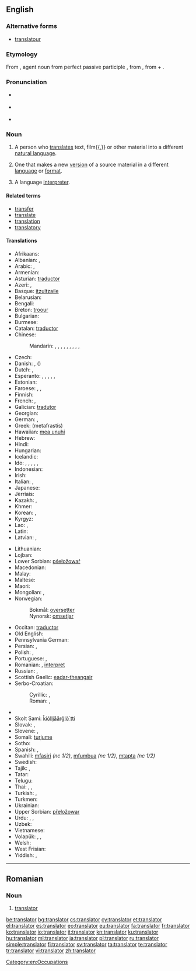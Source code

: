 ==English==

===Alternative forms===
* [[translatour]] {{qualifier|obsolete}}

===Etymology===
From {{etyl|la}} {{term|translator|trānslātor||lang=la}}, agent noun from perfect passive participle {{term|translatus|trānslātus||lang=la}}, from {{term|transfero|trānsferō|carry across|lang=la}}, from {{term|trans||across, beyond|lang=la}} + {{term|fero|ferō|bear, carry|lang=la}}.

===Pronunciation===
* {{a|US}} {{IPA|/ˈtɹænzleɪtɚ/}}
* {{a|UK}} {{IPA|/ˈtɹɑːnzleɪtə/}}
* {{audio|En-uk-translator.ogg|Audio (UK)}}

===Noun===
{{en-noun}}

# A person who [[translate]]s text, film{{,}} or other material into a different [[natural language]].
# {{by extension}} One that makes a new [[version]] of a source material in a different [[language]] or [[format]].
# {{proscribed}} A language [[interpreter]].

====Related terms====
* [[transfer]]
* [[translate]]
* [[translation]]
* [[translatory]]

====Translations====
{{trans-top|someone who translates}}
* Afrikaans: {{t-|af|vertaler}}
* Albanian: {{t-|sq|përkthyes|m}}, {{t-|sq|përkthyese|f}}
* Arabic: {{t-|ar|مترجم|m|tr=mutárjim}}, {{t-|ar|مترجمة|f|tr=mutarjíma}}
* Armenian: {{t-|hy|թարգմանիչ|tr=t'argmanič}}
* Asturian: [[traductor]]
* Azeri: {{t-|az|tərcüməçi}}, {{t-|az|mütərcim}}
* Basque: [[itzultzaile]]
* Belarusian: {{t+|be|перакладчык|m|tr=pjerakládčyk}}
* Bengali: {{t-|bn|অনুবাদক|tr=ônubadôk|sc=Beng}}
* Breton: [[troour]]
* Bulgarian: {{t+|bg|преводач|m|tr=prevodáč}}
* Burmese: {{t+|my|ဘာသာပြန်|tr=bà-ðà-pyà̃|sc=Mymr}}
* Catalan: [[traductor]]
* Chinese:
*: Mandarin: {{t-|cmn|譯者|sc=Hani}}, {{t-|cmn|译者|tr=yìzhě|sc=Hani}}, {{t-|cmn|譯員|sc=Hani}}, {{t-|cmn|译员|tr=yìyuán|sc=Hani}}, {{t-|cmn|翻譯|sc=Hani}}, {{t-|cmn|翻译|tr=fānyì|sc=Hani}}, {{t|cmn|翻譯員|sc=Hani}}, {{t|cmn|翻译员|tr=fānyìyuán|sc=Hani}}, {{t|cmn|翻譯者|sc=Hani}}, {{t|cmn|翻译者|tr=fānyìzhě|sc=Hani}}
* Czech: {{t-|cs|překladatel|m}}
* Danish: {{t-|da|oversætter}}, {{t-|da|tolk}} (''{{t-|da|interpreter}}'')
* Dutch: {{t+|nl|vertaler|m}}, {{t-|nl|vertaalster|f}}
* Esperanto: {{qualifier|♂♀, professional}} {{t-|eo|tradukisto}}, {{qualifier|♂}} {{t-|eo|virtradukisto}}, {{qualifier|♀}} {{t-|eo|tradukistino}}, {{qualifier|♂♀}} {{t-|eo|tradukanto}}, {{qualifier|♂}} {{t-|eo|virtradukanto}}, {{qualifier|♀}} {{t-|eo|tradukantino}}
* Estonian: {{t-|et|tõlk}}
* Faroese: {{t-|fo|týðari|m}}, {{t-|fo|tolkur|m}}, {{t-|fo|umsetari|m}}
* Finnish: {{t+|fi|kääntäjä}}
* French: {{t+|fr|traducteur|m}}, {{t+|fr|traductrice|f}}
* Galician: [[tradutor]]
* Georgian: {{t-|ka|მთარგმნელი|tr=mt‘argmneli|sc=Geor}}
* German: {{t+|de|Übersetzer|m}}, {{t-|de|Übersetzerin|f}}
* Greek: {{t+|el|μεταφραστής|m}} (metafrastís)
* Hawaiian: [[mea unuhi]]
* Hebrew: {{t-|he|תרגמן|m|tr=turgemán}}
* Hindi: {{t-|hi|अनुवादक|m|tr=anuvādak}}
* Hungarian: {{t+|hu|fordító}}
* Icelandic: {{t+|is|þýðandi|m}}
* Ido: {{qualifier|♂♀, professional}} {{t+|io|tradukisto}}, {{qualifier|♂}} {{t-|io|tradukistulo}}, {{qualifier|♀}} {{t-|io|tradukistino}}, {{qualifier|♂♀}} {{t+|io|tradukanto}}, {{qualifier|♂}} {{t-|io|tradukantulo}}, {{qualifier|♀}} {{t-|io|tradukantino}}
* Indonesian: {{t+|id|penerjemah}}
* Irish: {{t-|ga|aistritheoir|m}}
* Italian: {{t+|it|traduttore|m}}, {{t+|it|traduttrice|f}}
* Japanese: {{t-|ja|翻訳者|tr=ほんやくしゃ, hon'yaku-sha}}
* Jèrriais: {{tø|roa-jer|traducteux|m}}
* Kazakh: {{t|kk|аударушы|tr=awdarwşı|sc=Cyrl}}, {{t|kk|аудармашы|tr=awdarmaşı|sc=Cyrl}}
* Khmer: {{t-|km|អ្នកបកប្រែ|tr=neak bɑɑk prae|sc=Khmr}}
* Korean: {{t-|ko|번역자|tr=beonyeok-ja|sc=Hang}}, {{t-|ko|번역가|tr=beonyeok-ga|sc=Hang}}
* Kyrgyz: {{t-|ky|котормочу|tr=kotormoçu|sc=Cyrl}}
* Lao: {{t-|lo|ຜູ້ແປ|tr=pʰȕː pɛ̀ː|sc=Laoo}}, {{t-|lo|ນາຍພາສາ|tr=náːy pʰáːsǎː|sc=Laoo}}
* Latin: {{t-|la|interpres|c}}
* Latvian: {{t-|lv|tulkotājs|m}}, {{t-|lv|tulkotāja|f}}
{{trans-mid}}
* Lithuanian: {{t-|lt|vertėjas|m}}
* Lojban: {{t-|jbo|fanva}}
* Lower Sorbian: [[pśełožowaŕ]]
* Macedonian: {{t-|mk|преведувач|m|tr=prevéduvač}}
* Malay: {{t-|ms|penterjemah}}
* Maltese: {{t-|mt|traduttur|m}}
* Maori: {{t-|mi|kaiwhiringa reo}}
* Mongolian: {{t-|mn|орчуулагч|tr=orčuulagč|sc=Cyrl}}, {{t-|mn|хөрвүүлэгч|tr=hörvüülegč|sc=Cyrl}}
* Norwegian:
*: Bokmål: [[oversetter]] {{m}}
*: Nynorsk: [[omsetjar]] {{m}}
* Occitan: [[traductor]]
* Old English: {{t-|ang|þeodend|m|alt=þēodend}}
* Pennsylvania German: {{tø|pdc|Iwwersetzer|m}}
* Persian: {{t-|fa|ترگمان|tr=targomân}}, {{t+|fa|مترجم|tr=motarjem}}
* Polish: {{t+|pl|tłumacz|m}}, {{t+|pl|tłumaczka|f}}
* Portuguese: {{t+|pt|tradutor|m}}, {{t-|pt|tradutora|f}}
* Romanian: {{t-|ro|traducător|m}}, [[interpret]] {{m}}
* Russian: {{t+|ru|переводчик|m|tr=perevódčik}}, {{t+|ru|переводчица|f|tr=perevódčica}}
* Scottish Gaelic: [[eadar-theangair]] {{m}}
* Serbo-Croatian:
*: Cyrillic: {{t-|sh|преводилац|m|sc=Cyrl}}, {{t-|sh|преводитељ|m|sc=Cyrl}}
*: Roman: {{t-|sh|prevodilac|m}}, {{t-|sh|prevoditelj|m}}
* {{trreq|Sinhalese}}
* Skolt Sami: [[ǩiõlljåårǧlõ´tti]]
* Slovak: {{t-|sk|prekladateľ|m}}, {{t-|sk|prekladateľka|f}}
* Slovene: {{t+|sl|prevajalec|m}}, {{t-|sl|prevajalka|f}}
* Somali: [[turjume]]
* Sotho: {{t-|st|mofetoledi}}
* Spanish: {{t+|es|traductor|m}}, {{t+|es|traductora|f}}
* Swahili: [[mfasiri]] ''(nc 1/2)'', [[mfumbua]] ''(nc 1/2)'', [[mtapta]] ''(nc 1/2)''
* Swedish: {{t+|sv|översättare|c}}
* Tajik: {{t-|tg|тарҷумон|tr=tarjumon|sc=Cyrl}}, {{t-|tg|мутарҷим|tr=mutarjim|sc=Cyrl}}
* Tatar: {{t+|tt|тәрҗемәче|tr=tärcemäçe|sc=Cyrl}}
* Telugu: {{t+|te|అనువాదకుడు|tr=anuvādakudu|sc=Telu}}
* Thai: {{t-|th|ผู้แปล|tr=pôo bplae}}, {{t-|th|นักแปล|tr=nák bplae}}, {{t+|th|ล่าม|tr=lâam}}
* Turkish: {{t+|tr|çevirmen}}, {{t+|tr|tercüman}}
* Turkmen: {{t-|tk|terjimeçi}}
* Ukrainian: {{t-|uk|перекладач|m|tr=perekladáč}}
* Upper Sorbian: [[přełožowar]]
* Urdu: {{t-|ur|مترجم|m|tr=mutarjim}}, {{t-|ur|ترجمان|m|tr=tarjumān}}, {{t-|ur|انوادک|m|tr=anuvādak}}
* Uzbek: {{t-|uz|tarjimon}}
* Vietnamese: {{t+|vi|thông dịch viên}}
* Volapük: {{qualifier|♂♀}} {{t+|vo|tradutan}}, {{qualifier|♂}} {{t-|vo|hitradutan}}, {{qualifier|♀}} {{t-|vo|jitradutan}}
* Welsh: {{t+|cy|cyfieithydd}}
* West Frisian: {{t-|fy|oersetter|m}}
* Yiddish: {{t-|yi|איבערזעצער|m|tr=iberzetser, ibersezer|sc=Hebr}}, {{t-|yi|איבערזעצערין|tr=iberzetserin, ibersezerin|sc=Hebr}}
{{trans-bottom}}

[[Category:en:Occupations]]

----

==Romanian==

===Noun===
{{ro-noun|m|translatori}}

# [[#English|translator]]

[[be:translator]]
[[bg:translator]]
[[cs:translator]]
[[cy:translator]]
[[et:translator]]
[[el:translator]]
[[es:translator]]
[[eo:translator]]
[[eu:translator]]
[[fa:translator]]
[[fr:translator]]
[[ko:translator]]
[[io:translator]]
[[it:translator]]
[[kn:translator]]
[[ku:translator]]
[[hu:translator]]
[[ml:translator]]
[[ja:translator]]
[[pl:translator]]
[[ru:translator]]
[[simple:translator]]
[[fi:translator]]
[[sv:translator]]
[[ta:translator]]
[[te:translator]]
[[tr:translator]]
[[vi:translator]]
[[zh:translator]]
